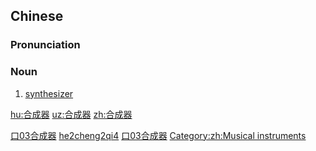 ==Chinese==
{{zh-forms|type=21}}

===Pronunciation===
{{zh-pron
|m=héchéngqì
|c=hap6 sing4 hei3
|cat=n
}}

===Noun===
{{zh-noun}}

# {{lb|zh|music}} [[synthesizer]]

[[Category:zh:Music|口03合成器]]
[[Category:zh:Musical instruments|he2cheng2qi4]]
[[Category:zh:Musical instruments|口03合成器]]
[[Category:zh:Musical instruments]]

[[hu:合成器]]
[[uz:合成器]]
[[zh:合成器]]